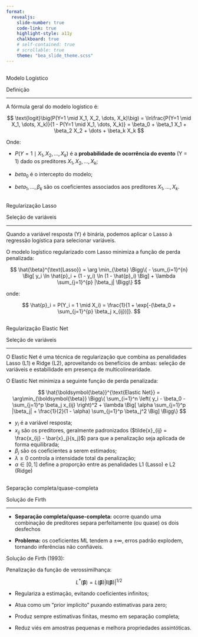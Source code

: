 ```yaml
---
format: 
  revealjs:
    slide-number: true
    code-link: true
    highlight-style: a11y
    chalkboard: true
    # self-contained: true
    # scrollable: true
    theme: "bea_slide_theme.scss"
---
```



##  {#modelo data-menu-title="Modelo Logístico"}

[Modelo Logístico]{.slide-title}

[Definição]{.custom-subtitle2}

<hr>

::: body-text-s

A fórmula geral do modelo logístico é:

$$
\text{logit}\big(P(Y=1 \mid X_1, X_2, \dots, X_k)\big) = \ln\frac{P(Y=1 \mid X_1, \dots, X_k)}{1 - P(Y=1 \mid X_1, \dots, X_k)} = \beta_0 + \beta_1 X_1 + \beta_2 X_2 + \dots + \beta_k X_k
$$

Onde:

- $P(Y=1 \mid X_1, X_2, \dots, X_k)$ é a **probabilidade de ocorrência do evento** (Y = 1) dado os preditores $X_1, X_2, \dots, X_k$;

-  $beta_0$ é o intercepto do modelo;

- $beta_1, \dots, \beta_k$ são os coeficientes associados aos preditores $X_1, \dots, X_k$.


:::

##  {#modelo1 data-menu-title="Regularização: Lasso"}

[Regularização Lasso]{.slide-title}

[Seleção de variáveis]{.custom-subtitle2}

<hr>

::: body-text-s

Quando a variável resposta \(Y\) é binária, podemos aplicar o Lasso à regressão logística para selecionar variáveis.


O modelo logístico regularizado com Lasso minimiza a função de perda penalizada:

$$
\hat{\beta}^{\text{Lasso}} = \arg \min_{\beta} 
\Bigg\{ - \sum_{i=1}^{n} \Big[ y_i \ln \hat{p}_i + (1 - y_i) \ln (1 - \hat{p}_i) \Big]
+ \lambda \sum_{j=1}^{p} |\beta_j| \Bigg\}
$$

onde:

$$
\hat{p}_i = P(Y_i = 1 \mid X_i) = \frac{1}{1 + \exp[-(\beta_0 + \sum_{j=1}^{p} \beta_j x_{ij})]}.
$$

:::

##  {#modelo2 data-menu-title="Regularização: Elastic Net"}

[Regularização Elastic Net]{.slide-title}

[Seleção de variáveis]{.custom-subtitle2}

<hr>

::: body-text-s

O Elastic Net é uma técnica de regularização que combina as penalidades Lasso (L1) e Ridge (L2), aproveitando os benefícios de ambas: seleção de variáveis e estabilidade em presença de multicolinearidade.


O Elastic Net minimiza a seguinte função de perda penalizada:

$$
\hat{\boldsymbol{\beta}}^{\text{Elastic Net}} = \arg\min_{\boldsymbol{\beta}} \Bigg\{
\sum_{i=1}^n \left( y_i - \beta_0 - \sum_{j=1}^p \beta_j x_{ij} \right)^2 
+ \lambda \Big[ \alpha \sum_{j=1}^p |\beta_j| + \frac{1}{2}(1 - \alpha) \sum_{j=1}^p \beta_j^2 \Big] \Bigg\}
$$

- $y_i$ é a variável resposta;
- $x_{ij}$ são os preditores, geralmente padronizados ($tilde{x}_{ij} = \frac{x_{ij} - \bar{x}_j}{s_j}$) para que a penalização seja aplicada de forma equilibrada;
-  $\beta_j$ são os coeficientes a serem estimados;
- $\lambda \ge 0$ controla a intensidade total da penalização;
- $\alpha \in [0,1]$ define a proporção entre as penalidades L1 (Lasso) e L2 (Ridge)

:::

##  {#modelo3 data-menu-title="separação"}

[Separação completa/quase-completa]{.slide-title}

[Solução de Firth]{.custom-subtitle2}

<hr>

::: body-text-s

- **Separação completa/quase-completa:** ocorre quando uma combinação de preditores separa perfeitamente (ou quase) os dois desfechos 

- **Problema:** os coeficientes ML tendem a $\pm \infty$, erros padrão explodem, tornando inferências não confiáveis.

:::{.sanchez-font}

:::{.cherry-text}

Solução de Firth (1993):

:::

:::

Penalização da função de verossimilhança:

$$
    L^*(\boldsymbol{\beta}) = L(\boldsymbol{\beta}) \left| \mathbf{I}(\boldsymbol{\beta}) \right|^{1/2}
$$

- Regulariza a estimação, evitando coeficientes infinitos;

- Atua como um “prior implícito” puxando estimativas para zero;

- Produz sempre estimativas finitas, mesmo em separação completa;

- Reduz viés em amostras pequenas e melhora propriedades assintóticas.

:::

